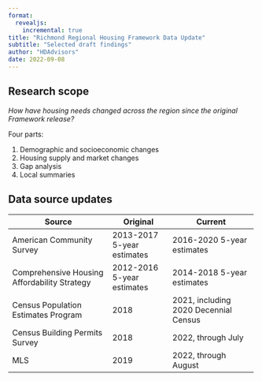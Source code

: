 ```yaml
---
format:
  revealjs:
    incremental: true
title: "Richmond Regional Housing Framework Data Update"
subtitle: "Selected draft findings"
author: "HDAdvisors"
date: 2022-09-08
---
```


## Research scope

*How have housing needs changed across the region since the original Framework release?*

Four parts:

1.  Demographic and socioeconomic changes
2.  Housing supply and market changes
3.  Gap analysis
4.  Local summaries

## Data source updates {.smaller}

+----------------------------------------------+----------------------------+---------------------------------------+
| Source                                       | Original                   | Current                               |
+==============================================+============================+=======================================+
| American Community Survey                    | 2013-2017 5-year estimates | 2016-2020 5-year estimates            |
+----------------------------------------------+----------------------------+---------------------------------------+
| Comprehensive Housing Affordability Strategy | 2012-2016 5-year estimates | 2014-2018 5-year estimates            |
+----------------------------------------------+----------------------------+---------------------------------------+
| Census Population Estimates Program          | 2018                       | 2021, including 2020 Decennial Census |
+----------------------------------------------+----------------------------+---------------------------------------+
| Census Building Permits Survey               | 2018                       | 2022, through July                    |
+----------------------------------------------+----------------------------+---------------------------------------+
| MLS                                          | 2019                       | 2022, through August                  |
+----------------------------------------------+----------------------------+---------------------------------------+

